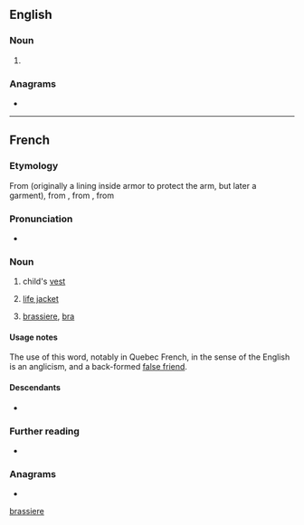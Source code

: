 {{also|brassiere}}
==English==

===Noun===
{{en-noun}}

# {{alternative form of|brassiere|lang=en}}

===Anagrams===
* {{anagrams|en|brasserie}}

[[Category:English terms spelled with È|brassiere]]

----

==French==

===Etymology===
From {{inh|fr|fro|braciere}} (originally a lining inside armor to protect the arm, but later a garment), from {{m|fro|brace||arm}}, from {{der|fr|la|bracchium}}, from {{der|fr|grc|βραχίων}}

===Pronunciation===
* {{fr-IPA}}

===Noun===
{{fr-noun|f}}

# child's [[vest]]
# {{lb|fr|nautical}} [[life jacket]]
# {{lb|fr|Quebec}} [[brassiere]], [[bra]]

====Usage notes====
The use of this word, notably in Quebec French, in the sense of the English {{m|en|brassiere}} is an anglicism, and a back-formed [[false friend]].

====Descendants====
* {{desc|en|brassiere|bor=1}}

===Further reading===
* {{R:TLFi}}

===Anagrams===
* {{l|fr|brasserie}}